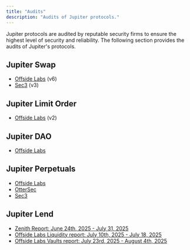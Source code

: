 ```yaml
---
title: "Audits"
description: "Audits of Jupiter protocols."
---
```


Jupiter protocols are audited by reputable security firms to ensure the highest level of security and reliability. The following section provides the audits of Jupiter's protocols.

## Jupiter Swap

- [Offside Labs](/static/files/audits/swap-v6-offside.pdf) (v6)
- [Sec3](/static/files/audits/swap-v3-sec3.pdf) (v3)

## Jupiter Limit Order

- [Offside Labs](/static/files/audits/limit-v2-offside.pdf) (v2)

## Jupiter DAO

- [Offside Labs](/static/files/audits/dao-offside.pdf)

## Jupiter Perpetuals

- [Offside Labs](/static/files/audits/perpetual-offside.pdf)
- [OtterSec](/static/files/audits/perpetual-ottersec.pdf)
- [Sec3](/static/files/audits/perpetual-sec3.pdf)

## Jupiter Lend

- [Zenith Report: June 24th, 2025 - July 31, 2025](/static/files/audits/lend-zenith.pdf)
- [Offside Labs Liquidity report: July 10th, 2025 - July 18, 2025](/static/files/audits/lend-liquidity-offside.pdf)
- [Offside Labs Vaults report: July 23rd, 2025 - August 4th, 2025](/static/files/audits/lend-vault-offside.pdf)